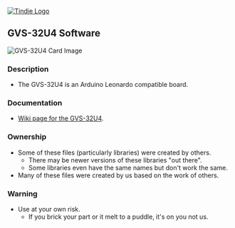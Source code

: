 <a href="https://www.tindie.com/products/land_boards/arduino-leonardo-compatible-with-gvs-pins-gvs-32/" ><img src="http://land-boards.com/blwiki/images/e/eb/Tindie-larges-v2.png" alt="Tindie Logo"></img></a>

== GVS-32U4 Software ==

<img src="http://land-boards.com/blwiki/images/9/91/GVS-32U4-X2-CCA-640-006.JPG" alt="GVS-32U4 Card Image"></img>

=== Description ===
* The GVS-32U4 is an Arduino Leonardo compatible board.

=== Documentation ===

*[http://land-boards.com/wiki/index.php?title=GVS-32U4 Wiki page for the GVS-32U4].

=== Ownership ===

* Some of these files (particularly libraries) were created by others.
** There may be newer versions of these libraries "out there".
** Some libraries even have the same names but don't work the same.
* Many of these files were created by us based on the work of others.

=== Warning ===

* Use at your own risk.
** If you brick your part or it melt to a puddle, it's on you not us.

